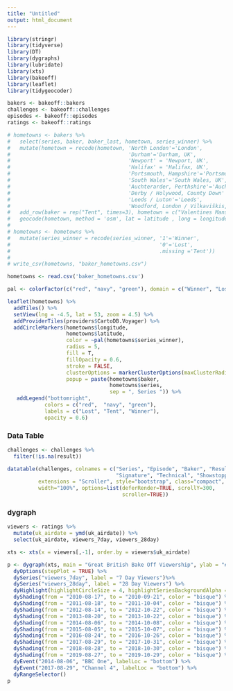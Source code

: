 ```yaml
---
title: "Untitled"
output: html_document
---
```


```r
library(stringr)
library(tidyverse)
library(DT)
library(dygraphs)
library(lubridate)
library(xts)
library(bakeoff)
library(leaflet)
library(tidygeocoder)

bakers <- bakeoff::bakers
challenges <- bakeoff::challenges
episodes <- bakeoff::episodes
ratings <- bakeoff::ratings

```
  
  
  
```r

# hometowns <- bakers %>% 
#   select(series, baker, baker_last, hometown, series_winner) %>%
#   mutate(hometown = recode(hometown, 'North London'='London', 
#                                      'Durham'='Durham, UK',
#                                      'Newport' = 'Newport, UK',
#                                      'Halifax' = 'Halifax, UK',
#                                      'Portsmouth, Hampshire'='Portsmouth, UK',
#                                      'South Wales'='South Wales, UK',
#                                      'Auchterarder, Perthshire'='Auchterarder, UK',
#                                      'Derby / Holywood, County Down' = 'Derby, UK',
#                                      'Leeds / Luton'='Leeds',
#                                      'Woodford, London / Vilkaviškis, Lithuania'='Woodford, London'))%>%
#   add_row(baker = rep("Tent", times=3), hometown = c("Valentines Mansion", "Harptree Court", "Welford Park")) %>%
#   geocode(hometown, method = 'osm', lat = latitude , long = longitude)
# 
# hometowns <- hometowns %>%
#   mutate(series_winner = recode(series_winner, '1'='Winner',
#                                                '0'='Lost', 
#                                                .missing ='Tent')) 
# 
# write_csv(hometowns, "baker_hometowns.csv")

```


```r
hometowns <- read.csv('baker_hometowns.csv')

pal <- colorFactor(c("red", "navy", "green"), domain = c("Winner", "Lost", "Tent"))

leaflet(hometowns) %>% 
  addTiles() %>% 
  setView(lng = -4.5, lat = 53, zoom = 4.5) %>%
  addProviderTiles(providers$CartoDB.Voyager) %>%
  addCircleMarkers(hometowns$longitude, 
                   hometowns$latitude, 
                   color = ~pal(hometowns$series_winner), 
                   radius = 5, 
                   fill = T,
                   fillOpacity = 0.6,
                   stroke = FALSE,
                   clusterOptions = markerClusterOptions(maxClusterRadius=0),
                   popup = paste(hometowns$baker,
                                 hometowns$series, 
                                 sep = ", Series ")) %>%
   addLegend("bottomright", 
            colors = c("red",  "navy", "green"),
            labels = c("Lost", "Tent", "Winner"),
            opacity = 0.6)


```


### Data Table

```r
challenges <- challenges %>% 
  filter(!is.na(result))

datatable(challenges, colnames = c("Series", "Episode", "Baker", "Result",
                                   "Signature", "Technical", "Showstopper"), 
          extensions = "Scroller", style="bootstrap", class="compact", 
          width="100%", options=list(deferRender=TRUE, scrollY=300, 
                                     scroller=TRUE))

```


### dygraph

```r
viewers <- ratings %>% 
  mutate(uk_airdate = ymd(uk_airdate)) %>% 
  select(uk_airdate, viewers_7day, viewers_28day) 

xts <- xts(x = viewers[,-1], order.by = viewers$uk_airdate)

p <- dygraph(xts, main = "Great British Bake Off Viewership", ylab = "# viewers (millions)") %>% 
  dyOptions(stepPlot = TRUE) %>% 
  dySeries("viewers_7day", label = "7 Day Viewers")%>%
  dySeries("viewers_28day", label = "28 Day Viewers") %>% 
  dyHighlight(highlightCircleSize = 4, highlightSeriesBackgroundAlpha = 0.5) %>% 
  dyShading(from = "2010-08-17", to = "2010-09-21", color = "bisque") %>% 
  dyShading(from = "2011-08-18", to = "2011-10-04", color = "bisque") %>% 
  dyShading(from = "2012-08-14", to = "2012-10-22", color = "bisque") %>% 
  dyShading(from = "2013-08-20", to = "2013-10-22", color = "bisque") %>% 
  dyShading(from = "2014-08-06", to = "2014-10-08", color = "bisque") %>% 
  dyShading(from = "2015-08-05", to = "2015-10-07", color = "bisque") %>% 
  dyShading(from = "2016-08-24", to = "2016-10-26", color = "bisque") %>% 
  dyShading(from = "2017-08-29", to = "2017-10-31", color = "bisque") %>% 
  dyShading(from = "2018-08-28", to = "2018-10-30", color = "bisque") %>% 
  dyShading(from = "2019-08-27", to = "2019-10-29", color = "bisque") %>% 
  dyEvent("2014-08-06", "BBC One", labelLoc = "bottom") %>% 
  dyEvent("2017-08-29", "Channel 4", labelLoc = "bottom") %>% 
  dyRangeSelector()
p
```



